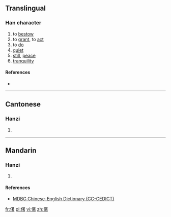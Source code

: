 ==Translingual==

===Han character===
{{Han char|rn=9|rad=人|as=12|sn=14|four=|canj=OTJA|ids=⿰亻著}}

# to [[bestow]]
# to [[grant]], to [[act]]
# to [[do]]
# [[quiet]]
# [[still]], [[peace]]
# [[tranquility]]

====References====
* {{Han ref|kx=0118.230|hdz=10223.130|uh=3482|ud=13442}}

----

==Cantonese==

===Hanzi===
{{yue-hanzi|jyut=[[zoek6]]|y=jeuk6}}

# {{defn|lang=yue|sort=人12}}

----

==Mandarin==

===Hanzi===
{{cmn-hanzi|pin=[[zhuó]] ([[zhuo2]]), [[kù]] ([[ku4]])|wg=cho<sup>2</sup>, k'u<sup>4</sup>}}

# {{defn|lang=cmn|sort=人12}}

====References====
* [http://www.mdbg.net/chindict/chindict.php?page=worddict&wdrst=1&wdqb=%E3%92%82 MDBG Chinese-English Dictionary (CC-CEDICT)]

[[fr:㒂]]
[[pl:㒂]]
[[vi:㒂]]
[[zh:㒂]]